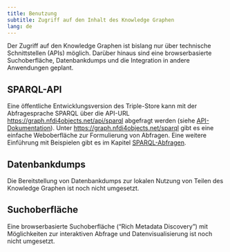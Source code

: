 ```yaml
---
title: Benutzung
subtitle: Zugriff auf den Inhalt des Knowledge Graphen
lang: de
---
```


Der Zugriff auf den Knowledge Graphen ist bislang nur über technische Schnittstellen (APIs) möglich. Darüber hinaus sind eine browserbasierte Suchoberfläche, Datenbankdumps und die Integration in andere Anwendungen geplant.

## SPARQL-API

Eine öffentliche Entwicklungsversion des Triple-Store kann mit der Abfragesprache SPARQL über die API-URL <https://graph.nfdi4objects.net/api/sparql> abgefragt werden (siehe [API-Dokumentation](https://github.com/nfdi4objects/n4o-graph-apis?tab=readme-ov-file#sparql-api)). Unter <https://graph.nfdi4objects.net/sparql> gibt es eine einfache Weboberfläche zur Formulierung von Abfragen. Eine weitere Einführung mit Beispielen gibt es im Kapitel [SPARQL-Abfragen](sparql.qmd).

## Datenbankdumps

::: {.callout-warning appearance="simple"}
Die Bereitstellung von Datenbankdumps zur lokalen Nutzung von Teilen des Knowledge Graphen ist noch nicht umgesetzt.
:::

## Suchoberfläche

::: {.callout-warning appearance="simple"}
Eine browserbasierte Suchoberfläche (“Rich Metadata Discovery”) mit Möglichkeiten zur interaktiven Abfrage und Datenvisualisierung ist noch nicht umgesetzt.
:::

